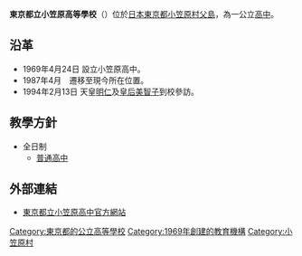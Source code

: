 {{Infobox School
| name =東京都立小笠原高等學校
| other_name =
| image = 
| motto =
| established = 
| type = [[公立|公立]][[高級中學|高級中學]]
| religion = 
| affiliation = 
| district = [[日本|日本]][[東京都|東京都]][[小笠原村|小笠原村]]
| grades = 三年制
| athletics = 
| conference = 
| colors = 
| mascot = 
| magazine = 
| free_label = 
| free_text = 
| free_label3 = 
| free_text3 = 
| address = 東京都小笠原村父島字清瀬
| tel = 04998-2-2346
| fax = 04998-2-2341
| mail = 
| website = [http://www.ogasawara-h.metro.tokyo.jp/ 東京都立小笠原高中官方網站(日文)]
}}

{{coord|27|6|0.62|N|142|11|57.33|E|type:landmark|display=title}}
'''東京都立小笠原高等學校'''（{{lang-ja|東京都立小笠原高等学校}}）位於[[日本|日本]][[東京都|東京都]][[小笠原村|小笠原村]][[父島|父島]]，為一公立[[高中|高中]]。

== 沿革 ==
* 1969年4月24日 設立小笠原高中。
* 1987年4月　遷移至現今所在位置。
* 1994年2月13日 天皇[[明仁|明仁]]及[[皇后|皇后]][[美智子_(上皇后)|美智子]]到校參訪。

== 教學方針 ==
* 全日制
** [[普通高中|普通高中]]

== 外部連結 ==
* {{ja}} [http://www.ogasawara-h.metro.tokyo.jp/ 東京都立小笠原高中官方網站] {{Wayback|url=http://www.ogasawara-h.metro.tokyo.jp/ |date=20200215113124 }}

{{DEFAULTSORT:Tokyodoritsu  Ogasawaragotogakko}}
[[Category:東京都的公立高等學校|Category:東京都的公立高等學校]]
[[Category:1969年創建的教育機構|Category:1969年創建的教育機構]]
[[Category:小笠原村|Category:小笠原村]]